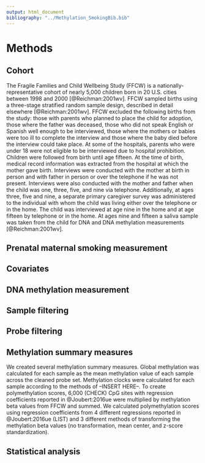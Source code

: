 ```yaml
---
output: html_document
bibliography: "../Methylation_SmokingBib.bib"  
---
```


# Methods

## Cohort

The Fragile Families and Child Wellbeing Study (FFCW) is a nationally-representative cohort of nearly 5,000 children born in 20 U.S. cities between 1998 and 2000 [@Reichman:2001wv]. FFCW sampled births using a three-stage stratified random sample design, described in detail elsewhere [@Reichman:2001wv]. FFCW excluded the following births from the study: those with parents who planned to place the child for adoption, those where the father was deceased, those who did not speak English or Spanish well enough to be interviewed, those where the mothers or babies were too ill to complete the interview and those where the baby died before the interview could take place. At some of the hospitals, parents who were under 18 were not eligible to be interviewed due to hospital prohibition. Children were followed from birth until age fifteen. At the time of birth, medical record information was extracted from the hospital at which the mother gave birth. Interviews were conducted with the mother at birth in person and with father in person or over the telephone if he was not present. Interviews were also conducted with the mother and father when the child was one, three, five, and nine via telephone. Additionally, at ages three, five and nine, a separate primary caregiver survey was administered to the individual with whom the child was living either over the telephone or in the home. The child was interviewed at age nine in the home and at age fifteen by telephone or in the home. At ages nine and fifteen a saliva sample was taken from the child for DNA and DNA methylation measurements [@Reichman:2001wv].

## Prenatal maternal smoking measurement

## Covariates

## DNA methylation measurement

## Sample filtering

## Probe filtering 

## Methylation summary measures 

We created several methylation summary measures. Global methylation was calculated for each sample as the mean methylation value of each sample across the cleaned probe set. Methylation clocks were calculated for each sample according to the methods of --INSERT HERE--. To create polymethylation scores, 6,000 (CHECK) CpG sites with regression coefficients reported in @Joubert:2016ue were multiplied by methylation beta values from FFCW and summed. We calculated polymethylation scores using regression coefficients from 4 different regressions reported in @Joubert:2016ue (LIST) and 3 different methods of transforming the methylation beta values (no transformation, mean center, and z-score standardization).

## Statistical analysis 
